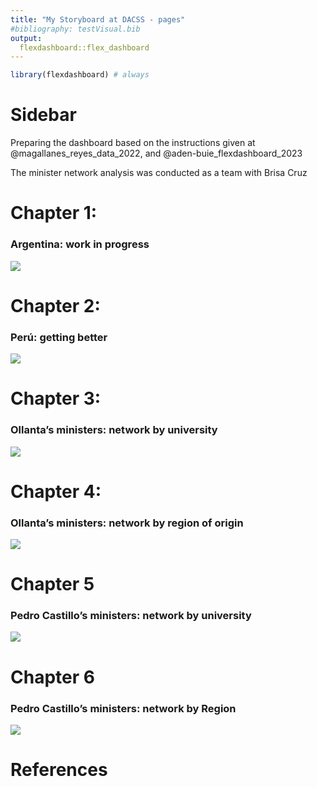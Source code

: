 ```yaml
---
title: "My Storyboard at DACSS - pages"
#bibliography: testVisual.bib
output: 
  flexdashboard::flex_dashboard
---
```


```r
library(flexdashboard) # always
```

Sidebar {.sidebar}
=====================================


Preparing the dashboard based on the instructions given at @magallanes_reyes_data_2022, and @aden-buie_flexdashboard_2023

The minister network analysis was conducted as a team with Brisa Cruz


Chapter 1: 
===================================== 

### Argentina: work in progress

![](mapa_arg.png)

Chapter 2: 
===================================== 


### Perú: getting better

![](mapa_peru.png)


Chapter 3: 
===================================== 


### Ollanta's ministers: network by university

![](Ministers_Ollanta_Uni.png)


Chapter 4: 
===================================== 


### Ollanta's ministers: network by region of origin

![](Ministers_Ollanta_Region.png)


Chapter 5
===================================== 


### Pedro Castillo's ministers: network by university


![](Ministers_Castillo_Uni.png)

Chapter 6
===================================== 

### Pedro Castillo's ministers: network by Region

![](Ministers_Ollanta_Region.png)


References
===================================== 



